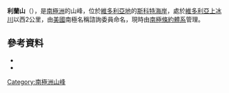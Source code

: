 {{coord|77|16|S|161|18|E|source:GNIS|display=title}}

'''利蘭山'''（{{lang-en|Mount Leland}}），是[[南極洲|南極洲]]的山峰，位於[[維多利亞地|維多利亞地]]的[[斯科特海岸|斯科特海岸]]，處於[[維多利亞上冰川|維多利亞上冰川]]以西2公里，由[[美國|美國]]南極名稱諮詢委員命名，現時由[[南極條約體系|南極條約體系]]管理。

==參考資料==
*{{cite gnis | type = antarid | id = 8688| name = Mount Leland | accessdate = 2013-06-10}}
*{{usgs-gazetteer|id=8688}}

{{DEFAULTSORT:Mount Leland}}
[[Category:南極洲山峰|Category:南極洲山峰]]


{{ScottCoast-geo-stub}}